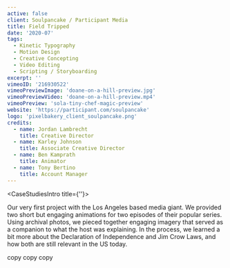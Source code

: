 ```yaml
---
active: false
client: Soulpancake / Participant Media
title: Field Tripped
date: '2020-07'
tags:
  - Kinetic Typography
  - Motion Design
  - Creative Concepting
  - Video Editing
  - Scripting / Storyboarding
excerpt: ''
vimeoID: '216930522'
vimeoPreviewImage: 'doane-on-a-hill-preview.jpg'
vimeoPreviewVideo: 'doane-on-a-hill-preview.mp4'
vimeoPreview: 'sola-tiny-chef-magic-preview'
website: 'https://participant.com/soulpancake'
logo: 'pixelbakery_client_soulpancake.png'
credits:
  - name: Jordan Lambrecht
    title: Creative Director
  - name: Karley Johnson
    title: Associate Creative Director
  - name: Ben Kamprath
    title: Animator
  - name: Tony Bertino
    title: Account Manager
---
```


<CaseStudiesIntro title={''}>

Our very first project with the Los Angeles based media giant. We provided two short but engaging animations for two episodes of their popular series. Using archival photos, we pieced together engaging imagery that served as a companion to what the host was explaining. In the process, we learned a bit more about the Declaration of Independence and Jim Crow Laws, and how both are still relevant in the US today.

</CaseStudiesIntro>
<CaseStudiesTags/>
<CaseStudiesDescription textColor={'cream'} bgColor={'pink-light'} headerColor={'pink'} header={'Process'}>

copy copy copy

</CaseStudiesDescription>
